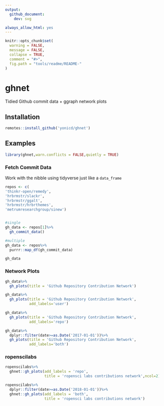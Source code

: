 ```yaml
---
output: 
  github_document:
    dev: svg

always_allow_html: yes
---
```


<!-- README.md is generated from README.Rmd. Please edit that file -->

```r
knitr::opts_chunk$set(
  warning = FALSE,
  message = FALSE,
  collapse = TRUE,
  comment = "#>",
  fig.path = "tools/readme/README-"
)
```

# ghnet

Tidied Github commit data + ggraph network plots

## Installation

```r

remotes::install_github('yonicd/ghnet')

```

## Examples

```r
library(ghnet,warn.conflicts = FALSE,quietly = TRUE)
```
 
 
### Fetch Commit Data

Work with the nibble using tidyverse just like a `data_frame`

```r
repos <- c(
'thinkr-open/remedy',
'hrbrmstr/slackr',
'hrbrmstr/ggalt',
'hrbrmstr/hrbrthemes',
'metrumresearchgroup/sinew')


#single
gh_data <- repos[1]%>%
  gh_commit_data()

#multiple
gh_data <- repos%>%
  purrr::map_df(gh_commit_data)

```

```r
gh_data
```
 
 
### Network Plots

```r
gh_data%>%
  gh_plots(title = 'Github Repository Contribution Network')

gh_data%>%
  gh_plots(title = 'Github Repository Contribution Network',
           add_labels='user')

gh_data%>%
  gh_plots(title = 'Github Repository Contribution Network',
           add_labels='repo')

gh_data%>%
  dplyr::filter(date>=as.Date('2017-01-01'))%>%
  gh_plots(title = 'Github Repository Contribution Network',
           add_labels='both')
```

### ropenscilabs

```r
ropenscilabs%>%
  ghnet::gh_plots(add_labels = 'repo',
                  title = 'ropensci labs contributions network',ncol=2)

ropenscilabs%>%
  dplyr::filter(date>=as.Date('2018-01-01'))%>%
  ghnet::gh_plots(add_labels = 'both',
                  title = 'ropensci labs contributions network')
```
